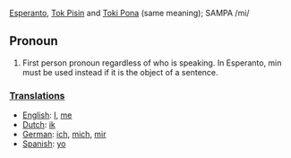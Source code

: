 [[Esperanto]], [[Tok Pisin]] and [[Toki Pona]] (same meaning); SAMPA /mi/

==Pronoun==
#First person pronoun regardless of who is speaking. In Esperanto, min must be used instead if it is the object of a sentence.

=== [[Translation]]s ===

*[[English]]: [[I]], [[me]]
*[[Dutch]]: [[ik]]
*[[German]]: [[ich]], [[mich]], [[mir]]
*[[Spanish]]: [[yo]]
